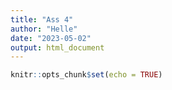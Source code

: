 ```yaml
---
title: "Ass 4"
author: "Helle"
date: "2023-05-02"
output: html_document
---
```


```r
knitr::opts_chunk$set(echo = TRUE)
```




```r

```

